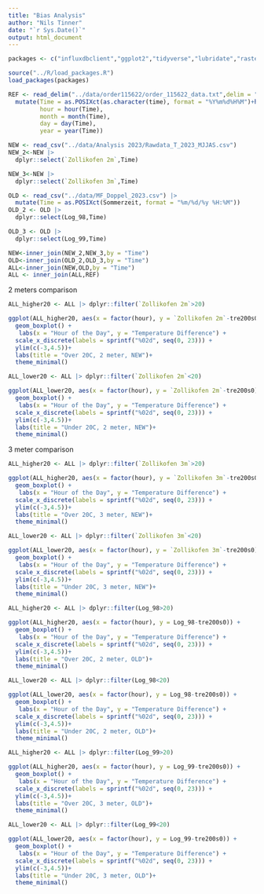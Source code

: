 ```yaml
---
title: "Bias Analysis"
author: "Nils Tinner"
date: "`r Sys.Date()`"
output: html_document
---
```


```r
packages <- c("influxdbclient","ggplot2","tidyverse","lubridate","raster","dplyr")

source("../R/load_packages.R")
load_packages(packages)
```
```r
REF <- read_delim("../data/order115622/order_115622_data.txt",delim = ";") |>
  mutate(Time = as.POSIXct(as.character(time), format = "%Y%m%d%H%M")+hours(2),
         hour = hour(Time),
         month = month(Time),
         day = day(Time),
         year = year(Time))

```

```r
NEW <- read_csv("../data/Analysis 2023/Rawdata_T_2023_MJJAS.csv")
NEW_2<-NEW |>
  dplyr::select(`Zollikofen 2m`,Time)

NEW_3<-NEW |>
  dplyr::select(`Zollikofen 3m`,Time)


```

```r
OLD <- read_csv("../data/MF_Doppel_2023.csv") |>
  mutate(Time = as.POSIXct(Sommerzeit, format = "%m/%d/%y %H:%M"))
OLD_2 <- OLD |>
  dplyr::select(Log_98,Time)

OLD_3 <- OLD |>
  dplyr::select(Log_99,Time)

```



```r
NEW<-inner_join(NEW_2,NEW_3,by = "Time")
OLD<-inner_join(OLD_2,OLD_3,by = "Time")
ALL<-inner_join(NEW,OLD,by = "Time")
ALL <- inner_join(ALL,REF)

```

2 meters comparison
```r
ALL_higher20 <- ALL |> dplyr::filter(`Zollikofen 2m`>20)

ggplot(ALL_higher20, aes(x = factor(hour), y = `Zollikofen 2m`-tre200s0)) +
  geom_boxplot() +
   labs(x = "Hour of the Day", y = "Temperature Difference") +
  scale_x_discrete(labels = sprintf("%02d", seq(0, 23))) +
  ylim(c(-3,4.5))+
  labs(title = "Over 20C, 2 meter, NEW")+
  theme_minimal()

ALL_lower20 <- ALL |> dplyr::filter(`Zollikofen 2m`<20)

ggplot(ALL_lower20, aes(x = factor(hour), y = `Zollikofen 2m`-tre200s0)) +
  geom_boxplot() +
   labs(x = "Hour of the Day", y = "Temperature Difference") +
  scale_x_discrete(labels = sprintf("%02d", seq(0, 23))) +
  ylim(c(-3,4.5))+
  labs(title = "Under 20C, 2 meter, NEW")+
  theme_minimal()

```
3 meter comparison
```r
ALL_higher20 <- ALL |> dplyr::filter(`Zollikofen 3m`>20)

ggplot(ALL_higher20, aes(x = factor(hour), y = `Zollikofen 3m`-tre200s0)) +
  geom_boxplot() +
   labs(x = "Hour of the Day", y = "Temperature Difference") +
  scale_x_discrete(labels = sprintf("%02d", seq(0, 23))) +
  ylim(c(-3,4.5))+
  labs(title = "Over 20C, 3 meter, NEW")+
  theme_minimal()

ALL_lower20 <- ALL |> dplyr::filter(`Zollikofen 3m`<20)

ggplot(ALL_lower20, aes(x = factor(hour), y = `Zollikofen 3m`-tre200s0)) +
  geom_boxplot() +
   labs(x = "Hour of the Day", y = "Temperature Difference") +
  scale_x_discrete(labels = sprintf("%02d", seq(0, 23))) +
  ylim(c(-3,4.5))+
  labs(title = "Under 20C, 3 meter, NEW")+
  theme_minimal()


```
```r
ALL_higher20 <- ALL |> dplyr::filter(Log_98>20)

ggplot(ALL_higher20, aes(x = factor(hour), y = Log_98-tre200s0)) +
  geom_boxplot() +
   labs(x = "Hour of the Day", y = "Temperature Difference") +
  scale_x_discrete(labels = sprintf("%02d", seq(0, 23))) +
  ylim(c(-3,4.5))+
  labs(title = "Over 20C, 2 meter, OLD")+
  theme_minimal()

ALL_lower20 <- ALL |> dplyr::filter(Log_98<20)

ggplot(ALL_lower20, aes(x = factor(hour), y = Log_98-tre200s0)) +
  geom_boxplot() +
   labs(x = "Hour of the Day", y = "Temperature Difference") +
  scale_x_discrete(labels = sprintf("%02d", seq(0, 23))) +
  ylim(c(-3,4.5))+
  labs(title = "Under 20C, 2 meter, OLD")+
  theme_minimal()


```



```r
ALL_higher20 <- ALL |> dplyr::filter(Log_99>20)

ggplot(ALL_higher20, aes(x = factor(hour), y = Log_99-tre200s0)) +
  geom_boxplot() +
   labs(x = "Hour of the Day", y = "Temperature Difference") +
  scale_x_discrete(labels = sprintf("%02d", seq(0, 23))) +
  ylim(c(-3,4.5))+
  labs(title = "Over 20C, 3 meter, OLD")+
  theme_minimal()

ALL_lower20 <- ALL |> dplyr::filter(Log_99<20)

ggplot(ALL_lower20, aes(x = factor(hour), y = Log_99-tre200s0)) +
  geom_boxplot() +
   labs(x = "Hour of the Day", y = "Temperature Difference") +
  scale_x_discrete(labels = sprintf("%02d", seq(0, 23))) +
  ylim(c(-3,4.5))+
  labs(title = "Under 20C, 3 meter, OLD")+
  theme_minimal()
```
